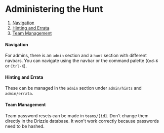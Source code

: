 # Administering the Hunt

1. [Navigation](#navigation)
2. [Hinting and Errata](#hinting-and-errata)
3. [Team Management](#team-management)

#### Navigation

For admins, there is an `admin` section and a `hunt` section with different navbars. You can navigate using the navbar or the command palette (`Cmd-K` or `Ctrl-K`).

#### Hinting and Errata

These can be managed in the `admin` section under `admin/hints` and `admin/errata`.

#### Team Management

Team password resets can be made in `teams/[id]`. Don't change them directly in the Drizzle database. It won't work correctly because passwords need to be hashed.
